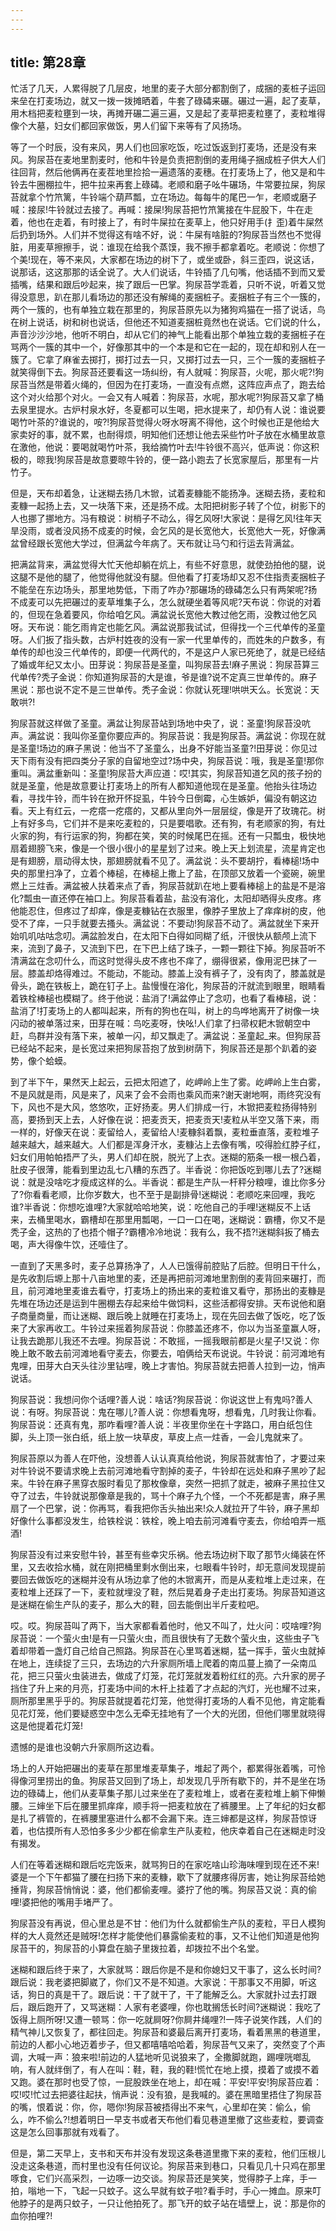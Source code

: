 ```yaml
---
---
---
```

title: 第28章
---






忙活了几天，人累得脱了几层皮，地里的麦子大部分都割倒了，成捆的麦桩子运回来垒在打麦场边，就又一拨一拨摊晒着，牛套了碌碡来碾。碾过一遍，起了麦草，用木档把麦粒壅到一块，再摊开碾二遍三遍，又是起了麦草把麦粒壅了，麦粒堆得像个大墓，妇女们都回家做饭，男人们留下来等有了风扬场。

等了一个时辰，没有来风，男人们也回家吃饭，吃过饭返到打麦场，还是没有来风。狗尿苔在麦地里割麦时，他和牛铃是负责把割倒的麦用绳子捆成桩子供大人们往回背，然后他俩再在麦茬地里捡拾一遍遗落的麦穗。在打麦场上了，他又是和牛铃去牛圈棚拉牛，把牛拉来再套上碌碡。老顺和磨子吆牛碾场，牛常要拉屎，狗尿苔就拿个竹笊篱，牛铃端个葫芦瓢，立在场边。每每牛的尾巴一乍，老顺或磨子喊：接尿!牛铃就过去接了。再喊：接屎!狗尿苔把竹笊篱接在牛屁股下，牛在走着，他也在走着，有时接上了，有时牛屎拉在麦草上，他只好用手(扌歪)着牛屎然后扔到场外。人们并不觉得这有啥不好，说：牛屎有啥脏的?狗尿苔当然也不觉得脏，用麦草擦擦手，说：谁现在给我个蒸馍，我不擦手都拿着吃。老顺说：你想了个美!现在，等不来风，大家都在场边的树下了，或坐或卧，斜三歪四，说这话，说那话，这这那那的话全说了。大人们说话，牛铃插了几句嘴，他话插不到而又爱插嘴，结果和跟后吵起来，挨了跟后一巴掌。狗尿苔学乖着，只听不说，听着又觉得没意思，趴在那儿看场边的那还没有解绳的麦捆桩子。麦捆桩子有三个一簇的，两个一簇的，也有单独立栽在那里的，狗尿苔原先以为猪狗鸡猫在一搭了说话，鸟在树上说话，树和树也说话，但他还不知道麦捆桩竟然也在说话。它们说的什么，声音沙沙沙地，他听不明白，却从它们的神气上能看出那个单独立栽的麦捆桩子在骂两个一簇的其中一个，好像那其中的一个本是和它在一起的，现在却和别人在一簇了。它拿了麻雀去掷打，掷打过去一只，又掷打过去一只，三个一簇的麦捆桩子就笑得倒下去。狗尿苔还要看这一场纠纷，有人就喊：狗尿苔，火呢，那火呢?!狗尿苔当然是带着火绳的，但因为在打麦场，一直没有点燃，这阵应声点了，跑去给这个对火给那个对火。一会又有人喊着：狗尿苔，水呢，那水呢?!狗尿苔又拿了桶去泉里提水。古炉村泉水好，冬夏都可以生喝，把水提来了，却仍有人说：谁说要喝竹叶茶的?谁说的，咹?!狗尿苔觉得火呀水呀离不得他，这个时候也正是他给大家卖好的事，就不累，也耐得烦，明知他们还想让他去采些竹叶子放在水桶里故意在激他，他说：要喝就喝竹叶茶，我给摘竹叶去!牛铃很不高兴，低声说：你这积极的，晾我!狗尿苔是故意要晾牛铃的，便一路小跑去了长宽家屋后，那里有一片竹子。

但是，天布却着急，让迷糊去扬几木锨，试着麦糠能不能扬净。迷糊去扬，麦粒和麦糠一起扬上去，又一块落下来，还是扬不成。太阳把树影子转了个位，树影下的人也挪了挪地方。冯有粮说：树梢子不动么，得乞风呀!大家说：是得乞风!往年天旱没雨，或者没风扬不成麦的时候，会乞风的是长宽他大，长宽他大一死，好像满盆曾经跟长宽他大学过，但满盆今年病了。天布就让马勺和行运去背满盆。

把满盆背来，满盆觉得大忙天他却躺在炕上，有些不好意思，就使劲拍他的腿，说这腿不是他的腿了，他觉得他就没有腿。但他看了打麦场却又忍不住指责麦捆桩子不能垒在东边场头，那里地势低，下雨了咋办?那碾场的碌碡怎么只有两架呢?扬不成麦可以先把碾过的麦草堆集子么，怎么就硬坐着等风呢?天布说：你说的对着的，但现在急着要风，你给咱乞风。满盆说长宽他大教过他乞雨，没教过他乞风呀。天布说：能乞雨肯定也能乞风。满盆说那我试试，但得找一个三代单传的圣童呀。人们扳了指头数，古炉村姓夜的没有一家一代里单传的，而姓朱的户数多，有单传的却也没三代单传的，即便一代两代的，不是这户人家已死绝了，就是已经结了婚或年纪又太小。田芽说：狗尿苔是圣童，叫狗尿苔去!麻子黑说：狗尿苔算三代单传?秃子金说：你知道狗尿苔的大是谁，爷是谁?说不定真三世单传的。麻子黑说：那也说不定不是三世单传。秃子金说：你就认死理!哄哄天么。长宽说：天敢哄?!

狗尿苔就这样做了圣童。满盆让狗尿苔站到场地中央了，说：圣童!狗尿苔没吭声。满盆说：我叫你圣童你要应声的。狗尿苔说：我是狗尿苔。满盆说：你现在就是圣童!场边的麻子黑说：他当不了圣童么，出身不好能当圣童?!田芽说：你见过天下雨有没有把四类分子家的自留地空过?场中央，狗尿苔说：哦，我是圣童!那你重叫。满盆重新叫：圣童!狗尿苔大声应道：哎!其实，狗尿苔知道乞风的孩子扮的就是圣童，他是故意要让打麦场上的所有人都知道他现在是圣童。他抬头往场边看，寻找牛铃，而牛铃在掀开怀捉虱，牛铃今日倒霉，心生嫉妒，偏没有朝这边看。天上有红云，一疙瘩一疙瘩的，又都从里向外一层层绽，像是开了玫瑰花。树上有好多鸟，它们并不是来吃麦粒的，只是要唱歌。还有狗，有老顺家的狗，有灶火家的狗，有行运家的狗，狗都在笑，笑的时候尾巴在摇。还有一只瓢虫，极快地扇着翅膀飞来，像是一个很小很小的星星划了过来。晚上天上划流星，流星肯定也是有翅膀，扇动得太快，那翅膀就看不见了。满盆说：头不要胡拧，看棒槌!场中央的那里扫净了，立着个棒槌，在棒槌上撒上了盐，在顶部又放着一个瓷碗，碗里燃上三炷香。满盆被人扶着来点了香，狗尿苔就趴在地上要看棒槌上的盐是不是溶化?瓢虫一直还停在袖口上。狗尿苔看着盐，盐没有溶化，太阳却晒得头皮疼。疼他能忍住，但疼过了却痒，像是麦糠钻在衣服里，像脖子里放上了痒痒树的皮，他受不了痒，一只手就要去搔头。满盆说：不要动!狗尿苔不动了。满盆就坐下来开始叽叽咕咕念叨。满盆脸发白，在太阳下白得如同糊了纸，汗很快从额颅上流下来，流到了鼻子，又流到下巴，在下巴上结了珠子，一颗一颗往下掉。狗尿苔听不清满盆在念叨什么，而这时觉得头皮不疼也不痒了，绷得很紧，像用泥巴抹了一层。膝盖却烙得难过。不能动，不能动。膝盖上没有裤子了，没有肉了，膝盖就是骨头，跪在铁板上，跪在钉子上。盐慢慢在溶化，狗尿苔的汗就流到眼里，眼睛看着铁栓棒槌也模糊了。终于他说：盐消了!满盆停止了念叨，也看了看棒槌，说：盐消了!打麦场上的人都叫起来，所有的狗也在叫，树上的鸟哗地离开了树像一块闪动的被单落过来，田芽在喊：鸟吃麦呀，快吆!人们拿了扫帚权耙木锨朝空中赶，鸟群并没有落下来，被单一闪，却又飘走了。满盆说：圣童起_来。但狗尿苔已经站不起来，是长宽过来把狗尿苔抱了放到树荫下，狗尿苔还是那个趴着的姿势，像个蛤蟆。

到了半下午，果然天上起云，云把太阳遮了，屹岬岭上生了雾。屹岬岭上生白雾，不是风就是雨，风是来了，风来了会不会雨也乘风而来?谢天谢地啊，雨终究没有下，风也不是大风，悠悠吹，正好扬麦。男人们排成一行，木锨把麦粒扬得特别高，要扬到天上去，人好像在说：把麦贡天，把麦贡天!麦粒从半空又落下来，雨一样的，好像天在说：麦留给人，麦留给人!麦糠斜着飘，麦粒垂直落，麦粒堆子越来越大，越来越大。人们都是浑身汗水，麦糠沾上去像有嘴，咬得脸红脖子红，妇女们用帕帕捂严了头，男人们却在脱，脱光了上衣。迷糊的筋条一根一根凸着，肚皮子很薄，能看到里边乱七八糟的东西了。半香说：你把饭吃到哪儿去了?迷糊说：就是没啥吃才瘦成这样的么。半香说：都是生产队一杆秤分粮哩，谁比你多分了?你看看老顺，比你岁数大，也不至于是副排骨!迷糊说：老顺吃来回哩，我吃谁?半香说：你想吃谁哩?大家就哈哈地笑，说：吃他自己的手哩!迷糊反不上话来，去桶里喝水，霸槽却在那里用瓢喝，一口一口在喝，迷糊说：霸槽，你又不是秃子金，这热的了也捂个帽子?霸槽冷冷地说：我有么，我不捂?!迷糊斜扳了桶去喝，声大得像牛饮，还噎住了。

一直到了天黑多时，麦子总算扬净了，人人已饿得前腔贴了后腔。但明日干什么，是先收割后塬上那十八亩地里的麦，还是再把前河滩地里割倒的麦背回来碾打，而且，前河滩地里麦谁去看守，打麦场上的扬出来的麦粒谁又看守，那扬出的麦糠是先堆在场边还是运到牛圈棚去存起来给牛做饲料，这些活都得安排。天布说他和磨子商量商量，而让迷糊、跟后晚上就睡在打麦场上，现在先回去做了饭吃，吃了饭来了大家再收工。牛铃过来摇着狗尿苔说：你膝盖还疼不，你以为当圣童赢人呀，让我去跪那儿我还不去哩。狗尿苔说：不敢摇，一摇我眼前都是火星子!又说：你晚上敢不敢去前河滩地看守麦去，你要去，咱俩给天布说说。牛铃说：前河滩地有鬼哩，田芽大白天头往沙里钻哩，晚上才害怕。狗尿苔就去把善人拉到一边，悄声说话。

狗尿苔说：我想问你个话哩?善人说：啥话?狗尿苔说：你说这世上有鬼吗?善人说：有呀。狗尿苔说：鬼在哪儿?善人说：你想看鬼呀，想看鬼，几时我让你看。狗尿苔说：还真有鬼，那咋看哩?善人说：半夜里你坐在十字路口，用白纸包住脚，头上顶一张白纸，纸上放一块草皮，草皮上点一炷香，一会儿鬼就来了。

狗尿苔原以为善人在吓他，没想善人认认真真给他说，狗尿苔就害怕了，才要过来对牛铃说不要请求晚上去前河滩地看守割掉的麦子，牛铃却在远处和麻子黑吵了起来。牛铃在麻子黑穿衣服时看见了那枚像章，突然一把抓了就走，被麻子黑拉住又夺了过去，牛铃就说那像章是我的，骂十个麻子九个怪，一个不死都是害，麻子黑扇了一个巴掌，说：你再骂，看我把你舌头抽出来!众人就拉开了牛铃，麻子黑却好像什么事都没发生，给铁栓说：铁栓，晚上咱去前河滩看守麦去，你给咱弄一瓶酒!

狗尿苔没有过来安慰牛铃，甚至有些幸灾乐祸。他去场边树下取了那节火绳装在怀里，又去收拾水桶，就在刚把桶里剩水倒出来，乜眼看牛铃时，却无意间发现提前要回去做饭吃的迷糊并没有从场边拿了他的木锨离开，而是从麦粒堆上走过来，在麦粒堆上还踩了一下，麦粒就埋没了鞋，然后晃着身子走出打麦场。狗尿苔知道这是迷糊在偷生产队的麦子，那么大的鞋，回去能倒出半斤麦粒吧。

哎。哎。狗尿苔叫了两下，当大家都看着他时，他又不叫了，灶火问：哎啥哩?狗尿苔说：一个萤火虫!是有一只萤火虫，而且很快有了无数个萤火虫，这些虫子飞着却带着一盏灯自己给自己照路。狗尿苔在心里骂着迷糊，猛一挥手，萤火虫就掉在地上，连续捉了三只，去场边的六升家厕所墙上爬着的南瓜蔓上摘了一朵南瓜花，把三只萤火虫装进去，做成了灯笼，花灯笼就发着粉红红的亮。六升家的房子挡住了升上来的月亮，打麦场中间的木杆上挂着了才点起的汽灯，光也耀不过来，厕所那里黑乎乎的。狗尿苔就提着花灯笼，他觉得打麦场的人看不见他，肯定能看见花灯笼，他们要疑惑空中怎么无牵无挂地有了一个大的光团，但他们哪里就晓得这是他提着花灯笼!

遗憾的是谁也没朝六升家厕所这边看。

场上的人开始把碾出的麦草在那里堆麦草集子，堆起了两个，都累得张着嘴，可怜得像河里捞出的鱼。狗尿苔又回到了场上，却发现几乎所有歇下的，并不是坐在场边的碌碡上，他们从麦草集子那儿过来坐在了麦粒堆上，或者在麦粒堆上躺下伸懒腰。三婶坐下后在腰里抓痒痒，顺手将一把麦粒放在了裤腰里。上了年纪的妇女都是扎了裤管的，在裤腰里塞进什么都不会漏下来。连三婶都是这样，狗尿苔惊讶着，也估摸所有人恐怕多多少少都在偷拿生产队麦粒，他庆幸着自己在迷糊走时没有揭发。

人们在等着迷糊和跟后吃完饭来，就骂狗日的在家吃啥山珍海味哩到现在还不来!婆是一个下午都猫了腰在扫扬下来的麦糠，歇下了就腰疼得厉害，她让狗尿苔给她捶背，狗尿苔悄悄说：婆，他们都偷麦哩。婆拧了他的嘴。狗尿苔又说：真的偷哩!婆把他的嘴用手堵严了。

狗尿苔没有再说，但心里总是不甘：他们为什么就都偷生产队的麦粒，平日人模狗样的大人竟然还是贼呀!怎样才能使他们暴露偷麦粒的事，又不让他们知道是他狗尿苔干的，狗尿苔的小算盘在脑子里拨拉着，却拨拉不出个名堂。

迷糊和跟后终于来了，大家就骂：跟后你是不是和你媳妇又干事了，这么长时间?跟后说：我老婆把脚崴了，你们又不是不知道。大家说：干那事又不用脚，听这话，狗日的真是干了。跟后说：干了就干了，干了能解乏么。大家就扑过去打跟后，跟后跑开了，又骂迷糊：人家有老婆哩，你也耽搁恁长时间?迷糊说：我吃了饭得上厕所呀!又遭一顿骂：你一吃就屙呀?你屙井绳哩?!一阵子说笑作践，人们的精气神儿又恢复了，都往回走。狗尿苔和婆最后离开打麦场，看着黑黑的巷道里，前边的人都小心地迈着步子，但又都嘻嘻哈哈着，狗尿苔气又来了，突然变了个声调，大喊一声：狼来啦!前边的人猛地听见说狼来了，全撒脚就跑，踢哩咣啷乱响，有人就绊倒了，有人在叫：鞋，鞋，我的鞋!慌忙在地上摸，摸着了或摸不着又跑。婆在那时也受了惊，一屁股跌坐在地上，却在喊：平安!平安!狗尿苔应着：哎!哎!忙过去把婆往起扶，悄声说：没有狼，是我喊的。婆在黑暗里捂住了狗尿苔的嘴，恨着说：你，你，嗯你!狗尿苔被捂得出不来气，心里却在笑：偷么，偷么，咋不偷么?!想着明日一早支书或者天布他们看见巷道里撤了这些麦粒，要调查这是怎么回事那就有戏看了。

但是，第二天早上，支书和天布并没有发现这条巷道里撒下来的麦粒，他们压根儿没走这条巷道，而村里也没有任何议论。狗尿苔来到巷口，只看见几十只鸡在那里啄食，它们兴高采烈，一边啄一边交谈。狗尿苔还是笑笑，觉得脖子上痒，手一拍，嗡地一下，飞起一只蚊子。这么早就有蚊子啦?看手时，手心一摊血。原来叮他脖子的是两只蚊子，一只让他拍死了。那飞开的蚊子站在墙壁上，说：那是你的血你拍哩?!